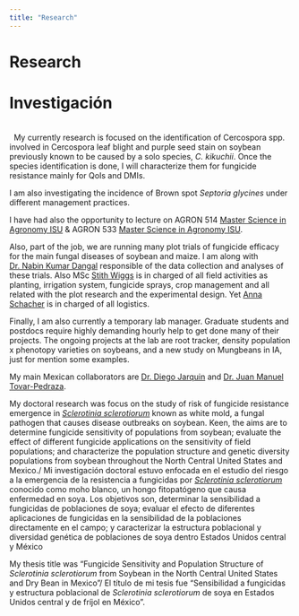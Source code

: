 ```yaml
---
title: "Research"
---
```

  
# Research
# Investigación
&nbsp;    
&nbsp;
My currently research is focused on the identification of Cercospora spp. involved in Cercospora leaf blight and purple seed stain on soybean previously known to be caused by a solo species, _C. kikuchii_. Once the species identification is done, I will characterize them for fungicide resistance mainly for QoIs and DMIs. 

I am also investigating the incidence of Brown spot _Septoria glycines_ under different management practices.

I have had also the opportunity to lecture on AGRON 514 [Master Science in Agronomy ISU](https://www.agonline.iastate.edu/courses/course/2022-spring/agron-514-1) & AGRON 533 [Master Science in Agronomy ISU](https://www.agonline.iastate.edu/courses/course/2021-summer/agron-533-1).

Also, part of the job, we are running many plot trials of fungicide efficacy for the main fungal diseases of soybean and maize. I am along with [Dr. Nabin Kumar Dangal](https://www.researchgate.net/profile/Nabin-Dangal-2) responsible of the data collection and analyses of these trials. Also MSc [Stith Wiggs](https://www.plantpath.iastate.edu/people/stith-wiggs) is in charged of all field activities as planting, irrigation system, fungicide sprays, crop management and all related with the plot research and the experimental design. Yet [Anna Schacher](https://www.linkedin.com/in/anna-schacher-b9a4941b7?trk=public_profile_browsemap_profile-result-card_result-card_full-click&original_referer=https%3A%2F%2Fwww.google.com%2F) is in charged of all logistics. 

Finally, I am also currently a temporary lab manager. Graduate students and postdocs require highly demanding hourly help to get done many of their projects. The ongoing projects at the lab are root tracker, density population x phenotopy varieties on soybeans, and a new study on Mungbeans in IA, just for mention some examples.

My main Mexican collaborators are  [Dr. Diego Jarquin](https://agronomy.ifas.ufl.edu/people/diego-jarquin/) and [Dr. Juan Manuel Tovar-Pedraza](https://www.researchgate.net/profile/Juan-Tovar-Pedraza).

My doctoral research was focus on the study of risk of fungicide resistance emergence in [_Sclerotinia sclerotiorum_](https://onlinelibrary.wiley.com/doi/full/10.1111/j.1364-3703.2005.00316.x)
known as white mold, a fungal pathogen that causes disease outbreaks on soybean. Keen, the aims are  to determine fungicide sensitivity of populations from soybean; evaluate the effect of different fungicide applications on the sensitivity of field populations; and characterize the population structure and genetic diversity populations from soybean throughout the North Central United States and Mexico./ Mi  investigación doctoral estuvo enfocada en el estudio del riesgo a la emergencia de la resistencia a fungicidas por [_Sclerotinia sclerotiorum_](https://onlinelibrary.wiley.com/doi/full/10.1111/j.1364-3703.2005.00316.x)  conocido como moho blanco, un hongo fitopatógeno que causa enfermedad en soya. Los objetivos son, determinar la sensibilidad a fungicidas de poblaciones de soya; evaluar el efecto de diferentes aplicaciones de fungicidas en la sensibilidad de la poblaciones directamente en el campo; y caracterizar la estructura poblacional y diversidad genética de poblaciones de soya dentro Estados Unidos central y México  

My thesis title was "Fungicide Sensitivity and Population Structure of _Sclerotinia sclerotiorum_ from Soybean in
the North Central United States and Dry Bean
in Mexico"/ El título de mi tesis fue  "Sensibilidad a fungicidas y estructura poblacional de _Sclerotinia sclerotiorum_ de soya en Estados Unidos central y de fríjol en México".